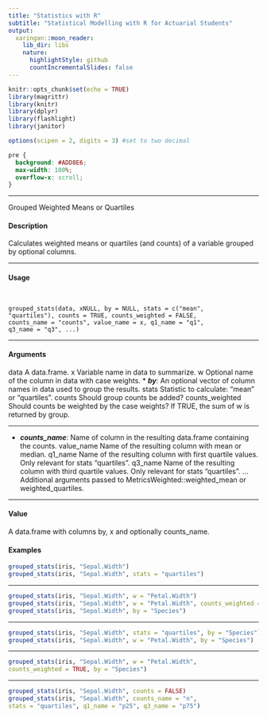 ```yaml
---
title: "Statistics with R"
subtitle: "Statistical Modelling with R for Actuarial Students"
output:
  xaringan::moon_reader:
    lib_dir: libs
    nature:
      highlightStyle: github
      countIncrementalSlides: false
---
```


```r
knitr::opts_chunk$set(echo = TRUE)
library(magrittr)
library(knitr)
library(dplyr)
library(flashlight)
library(janitor)

options(scipen = 2, digits = 3) #set to two decimal 
```

```css
pre {
  background: #ADD8E6;
  max-width: 100%;
  overflow-x: scroll;
}
```

---

Grouped Weighted Means or Quartiles

#### Description

Calculates weighted means or quartiles (and counts) of a variable grouped by optional columns.

---

#### Usage
<pre><code>

grouped_stats(data, xNULL, by = NULL, stats = c("mean",
"quartiles"), counts = TRUE, counts_weighted = FALSE,
counts_name = "counts", value_name = x, q1_name = "q1",
q3_name = "q3", ...)
</code></pre>

---

#### Arguments
data A data.frame.
x Variable name in data to summarize.
w Optional name of the column in data with case weights.
* ***by***: An optional vector of column names in data used to group the results.
stats Statistic to calculate: "mean" or "quartiles".
counts Should group counts be added?
counts_weighted
Should counts be weighted by the case weights? If TRUE, the sum of w is
returned by group.

--- 

* ***counts_name***:  Name of column in the resulting data.frame containing the counts.
value_name Name of the resulting column with mean or median.
q1_name Name of the resulting column with first quartile values. Only relevant for stats "quartiles".
q3_name Name of the resulting column with third quartile values. Only relevant for stats "quartiles".
... Additional arguments passed to MetricsWeighted::weighted_mean or weighted_quartiles.


---

#### Value

A data.frame with columns by, x and optionally counts_name.

#### Examples

```r

grouped_stats(iris, "Sepal.Width")
grouped_stats(iris, "Sepal.Width", stats = "quartiles")
```

---

```r
grouped_stats(iris, "Sepal.Width", w = "Petal.Width")
grouped_stats(iris, "Sepal.Width", w = "Petal.Width", counts_weighted = TRUE)
grouped_stats(iris, "Sepal.Width", by = "Species")
```

---

```r
grouped_stats(iris, "Sepal.Width", stats = "quartiles", by = "Species")
grouped_stats(iris, "Sepal.Width", w = "Petal.Width", by = "Species")
```

---

```r
grouped_stats(iris, "Sepal.Width", w = "Petal.Width",
counts_weighted = TRUE, by = "Species")
```
---

```r
grouped_stats(iris, "Sepal.Width", counts = FALSE)
grouped_stats(iris, "Sepal.Width", counts_name = "n",
stats = "quartiles", q1_name = "p25", q3_name = "p75")
```
